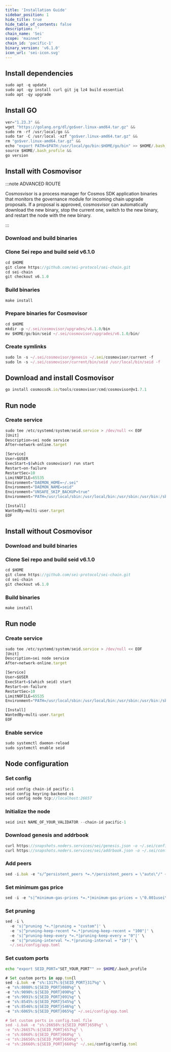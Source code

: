 ```yaml
---
title: 'Installation Guide'
sidebar_position: 1
hide_title: true
hide_table_of_contents: false
description: ''
chain_name: 'Sei'
scope: 'mainnet'
chain_id: 'pacific-1'
binary_version: 'v6.1.0'
icon_url: 'sei-icon.svg'
---
```



<PageTitle
  iconUrl="img/sei-icon.svg"
  title="Sei Installation Guide"
  chainId="pacific-1"
  version="v6.1.0"
/>

## Install dependencies

```js
sudo apt -q update
sudo apt -qy install curl git jq lz4 build-essential
sudo apt -qy upgrade
```

## Install GO

```js
ver="1.23.3" &&
wget "https://golang.org/dl/go$ver.linux-amd64.tar.gz" &&
sudo rm -rf /usr/local/go &&
sudo tar -C /usr/local -xzf "go$ver.linux-amd64.tar.gz" &&
rm "go$ver.linux-amd64.tar.gz" &&
echo "export PATH=$PATH:/usr/local/go/bin:$HOME/go/bin" >> $HOME/.bash_profile &&
source $HOME/.bash_profile &&
go version
```

## Install with Cosmovisor

:::note ADVANCED ROUTE

Cosmosvisor is a process manager for Cosmos SDK application binaries that monitors the governance module for incoming chain upgrade proposals. If a proposal is approved, cosmosvisor can automatically download the new binary, stop the current one, switch to the new binary, and restart the node with the new binary.

:::

### Download and build binaries

### Clone Sei repo and build seid v6.1.0

```js
cd $HOME
git clone https://github.com/sei-protocol/sei-chain.git
cd sei-chain
git checkout v6.1.0
```

### Build binaries

```js
make install
```

### Prepare binaries for Cosmovisor

```js
cd $HOME
mkdir -p ~/.sei/cosmovisor/upgrades/v6.1.0/bin
mv $HOME/go/bin/seid ~/.sei/cosmovisor/upgrades/v6.1.0/bin/
```

### Create symlinks

```js
sudo ln -s ~/.sei/cosmovisor/genesis ~/.sei/cosmovisor/current -f
sudo ln -s ~/.sei/cosmovisor/current/bin/seid /usr/local/bin/seid -f
```

## Download and install Cosmovisor

```js
go install cosmossdk.io/tools/cosmovisor/cmd/cosmovisor@v1.7.1
```

## Run node

### Create service

```js
sudo tee /etc/systemd/system/seid.service > /dev/null << EOF
[Unit]
Description=sei node service
After=network-online.target

[Service]
User=$USER
ExecStart=$(which cosmovisor) run start
Restart=on-failure
RestartSec=10
LimitNOFILE=65535
Environment="DAEMON_HOME=~/.sei"
Environment="DAEMON_NAME=seid"
Environment="UNSAFE_SKIP_BACKUP=true"
Environment="PATH=/usr/local/sbin:/usr/local/bin:/usr/sbin:/usr/bin:/sbin:/bin:/usr/games:/usr/local/games:/snap/bin:~/.sei/cosmovisor/current/bin"

[Install]
WantedBy=multi-user.target
EOF
```

## Install without Cosmovisor

### Download and build binaries

### Clone Sei repo and build seid v6.1.0

```js
cd $HOME
git clone https://github.com/sei-protocol/sei-chain.git
cd sei-chain
git checkout v6.1.0
```

### Build binaries

```js
make install
```

## Run node

### Create service

```js
sudo tee /etc/systemd/system/seid.service > /dev/null << EOF
[Unit]
Description=sei node service
After=network-online.target

[Service]
User=$USER
ExecStart=$(which seid) start
Restart=on-failure
RestartSec=10
LimitNOFILE=65535
Environment="PATH=/usr/local/sbin:/usr/local/bin:/usr/sbin:/usr/bin:/sbin:/bin:/usr/games:/usr/local/games:/snap/bin"

[Install]
WantedBy=multi-user.target
EOF
```

### Enable service

```js
sudo systemctl daemon-reload
sudo systemctl enable seid
```

## Node configuration

### Set config

```js
seid config chain-id pacific-1
seid config keyring-backend os
seid config node tcp://localhost:26657
```

### Initialize the node

```js
seid init NAME_OF_YOUR_VALIDATOR --chain-id pacific-1
```

### Download genesis and addrbook

```js
curl https://snapshots.noders.services/sei/genesis.json -o ~/.sei/config/genesis.json
curl https://snapshots.noders.services/sei/addrbook.json -o ~/.sei/config/addrbook.json
```

### Add peers

```js
sed -i.bak -e "s/^persistent_peers *=.*/persistent_peers = \"auto\"/" ~/.sei/config/config.toml
```

### Set minimum gas price

```js
sed -i -e "s|^minimum-gas-prices *=.*|minimum-gas-prices = \"0.001usei\"|" ~/.sei/config/app.toml
```

### Set pruning

```js
sed -i \
  -e 's|^pruning *=.*|pruning = "custom"|' \
  -e 's|^pruning-keep-recent *=.*|pruning-keep-recent = "100"|' \
  -e 's|^pruning-keep-every *=.*|pruning-keep-every = "0"|' \
  -e 's|^pruning-interval *=.*|pruning-interval = "19"|' \
  ~/.sei/config/app.toml
```

### Set custom ports

```bash
echo "export SEID_PORT="SET_YOUR_PORT"" >> $HOME/.bash_profile
```

```js
# Set custom ports in app.tom{l
sed -i.bak -e "s%:1317%:${SEID_PORT}317%g" \
-e "s%:8080%:${SEID_PORT}080%g" \
-e "s%:9090%:${SEID_PORT}090%g" \
-e "s%:9091%:${SEID_PORT}091%g" \
-e "s%:8545%:${SEID_PORT}545%g" \
-e "s%:8546%:${SEID_PORT}546%g" \
-e "s%:6065%:${SEID_PORT}065%g" ~/.sei/config/app.toml

# Set custom ports in config.toml file
sed -i.bak -e "s%:26658%:${SEID_PORT}658%g" \
-e "s%:26657%:${SEID_PORT}657%g" \
-e "s%:6060%:${SEID_PORT}060%g" \
-e "s%:26656%:${SEID_PORT}656%g" \
-e "s%:26660%:${SEID_PORT}660%g" ~/.sei/config/config.toml
```